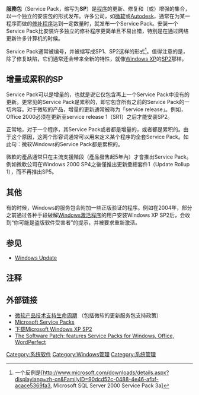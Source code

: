 {{noteTA
|G1=IT
}}
'''服務包'''（Service Pack，缩写为'''SP'''）是[[程序|程序]]的更新、修复和（或）增强的集合，以一个独立的安装包的形式发布。许多公司，如[[微软|微软]]或[[Autodesk|Autodesk]]，通常在为某一程序而做的[[修补程序|修补程序]]达到一定数量时，就发布一个Service Pack。安装一个Service Pack比安装许多独立的修补程序更简单且不易出错，特别是在通过网络更新许多计算机的时候。

Service Pack通常被编号，并被缩写成SP1、SP2这样的形式<ref>一个反例是[http://www.microsoft.com/downloads/details.aspx?displaylang=zh-cn&FamilyID=90dcd52c-0488-4e46-afbf-acace5369fa3, Microsoft SQL Server 2000 Service Pack 3a]</ref>。值得注意的是，除了修复缺陷，它们通常还会带来全新的特性，就像[[Windows_XP|Windows XP]]的[[Windows_XP#Service_Pack_2|SP2]]那样。

== 增量或累积的SP ==
Service Pack可以是增量的，也就是说它仅包含再上一个Service Pack中没有的更新。更常见的Service Pack是累积的，即它包含所有之前的Service Pack的一切内容。对于微软的产品，增量的更新通常被称为「service release」。例如，Office 2000必须在更新至service release 1（SR1）之后才能安装SP2。

正常地，对于一个程序，其Service Pack或者都是增量的，或者都是累积的。由于这个原因，这两个形容词通常可以用来定义某个程序的全套Service Pack。如此句：微软Windows的Service Pack都是累积的。

微軟的產品通常只在主流支援階段（產品發售起5年內）才會推出Service Pack。例如微軟公司在Windows 2000 SP4之後僅推出更新彙總套件1（Update Rollup 1），而不再推出SP5。

== 其他 ==
有的时候，Windows的服务包会附加一些正版验证的程序。例如在2004年，部分之前通过各种手段破解[[产品激活|Windows激活程序]]的用户安装Windows XP SP2后，会收到“你可能是盗版软件受害者”的提示，并被要求重新激活。

== 参见 ==
* [[Windows_Update|Windows Update]]

== 注释 ==
<!--See http://en.wikipedia.org/wiki/Wikipedia:Footnotes for an explanation of how to generate footnotes using the <ref(erences/)> tags-->
<references/>

== 外部链接 ==
* [http://support.microsoft.com/lifecycle/ 微软产品技术支持生命周期] {{Wayback|url=http://support.microsoft.com/lifecycle/ |date=20081011144824 }}（包括微软的更新服务包支持政策）
* [http://support.microsoft.com/sp/ Microsoft Service Packs] {{Wayback|url=http://support.microsoft.com/sp/ |date=20210308093918 }}
* [http://www.microsoft.com/china/windowsxp/sp2/default.mspx 下载Microsoft Windows XP SP2] {{Wayback|url=http://www.microsoft.com/china/windowsxp/sp2/default.mspx |date=20181003151557 }}
* [http://www.softwarepatch.com/ The Software Patch: features Service Packs for Windows, Office, WordPerfect] {{Wayback|url=http://www.softwarepatch.com/ |date=20210223140121 }}

[[Category:系统软件|Category:系统软件]]
[[Category:Windows管理|Category:Windows管理]]
[[Category:系统管理|Category:系统管理]]